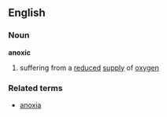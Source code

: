 ==English==
===Noun===
'''anoxic'''
# suffering from a [[reduce]]d [[supply]] of [[oxygen]]
===Related terms===
*[[anoxia]]